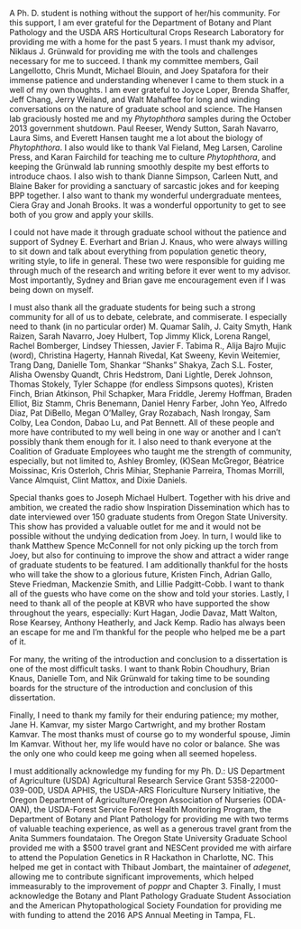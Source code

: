 
A Ph. D. student is nothing without the support of her/his community. For this
support, I am ever grateful for the Department of Botany and Plant Pathology and
the USDA ARS Horticultural Crops Research Laboratory for providing me with a
home for the past 5 years. I must thank my advisor, Niklaus J. Grünwald for
providing me with the tools and challenges necessary for me to succeed. I thank
my committee members, Gail Langellotto, Chris Mundt, Michael Blouin, and Joey
Spatafora for their immense patience and understanding whenever I came to them
stuck in a well of my own thoughts. I am ever grateful to Joyce Loper, Brenda
Shaffer, Jeff Chang, Jerry Weiland, and Walt Mahaffee for long and winding
conversations on the nature of graduate school and science. The Hansen lab
graciously hosted me and my *Phytophthora* samples during the October 2013
government shutdown. Paul Reeser, Wendy Sutton, Sarah Navarro, Laura Sims, and
Everett Hansen taught me a lot about the biology of *Phytophthora*. I also would
like to thank Val Fieland, Meg Larsen, Caroline Press, and Karan Fairchild for
teaching me to culture *Phytophthora*, and keeping the Grünwald lab running
smoothly despite my best efforts to introduce chaos. I also wish to thank Dianne
Simpson, Carleen Nutt, and Blaine Baker for providing a sanctuary of sarcastic
jokes and for keeping BPP together. I also want to thank my wonderful
undergraduate mentees, Ciera Gray and Jonah Brooks. It was a wonderful
opportunity to get to see both of you grow and apply your skills.


I could not have made it through graduate school without the patience and
support of Sydney E. Everhart and Brian J. Knaus, who were always willing to sit
down and talk about everything from population genetic theory, writing style, to
life in general. These two were responsible for guiding me through much of the
research and writing before it ever went to my advisor. Most importantly, Sydney
and Brian gave me encouragement even if I was being down on myself.


I must also thank all the graduate students for being such a strong community
for all of us to debate, celebrate, and commiserate. I especially need to thank
(in no particular order) M. Quamar Salih, J. Caity Smyth, Hank Raizen, Sarah
Navarro, Joey Hulbert, Top Jimmy Klick, Lorena Rangel, Rachel Bomberger, Lindsey
Thiessen, Javier F. Tabima R., Alija Bajro Mujic (word), Christina Hagerty,
Hannah Rivedal, Kat Sweeny, Kevin Weitemier, Trang Dang, Danielle Tom, Shankar
"Shanks" Shakya, Zach S.L. Foster, Alisha Owensby Quandt, Chris Hedstrom, Dani
Lightle, Derek Johnson, Thomas Stokely, Tyler Schappe (for endless Simpsons
quotes), Kristen Finch, Brian Atkinson, Phil Schapker, Mara Friddle, Jeremy
Hoffman, Braden Elliot, Biz Stamm, Chris Benemann, Daniel Henry Farber, John
Yeo, Alfredo Diaz, Pat DiBello, Megan O'Malley, Gray Rozabach, Nash Irongay, Sam
Colby, Lea Condon, Dabao Lu, and Pat Bennett. All of these people and more have
contributed to my well being in one way or another and I can't possibly thank
them enough for it. I also need to thank everyone at the Coalition of Graduate
Employees who taught me the strength of community, especially, but not limited
to, Ashley Bromley, (K)Sean McGregor, Béatrice Moissinac, Kris Osterloh, Chris
Mihiar, Stephanie Parreira, Thomas Morrill, Vance Almquist, Clint Mattox, and
Dixie Daniels.


Special thanks goes to Joseph Michael Hulbert. Together with his drive and
ambition, we created the radio show Inspiration Dissemination which has to date
interviewed over 150 graduate students from Oregon State University. This show
has provided a valuable outlet for me and it would not be possible without the
undying dedication from Joey. In turn, I would like to thank Matthew Spence
McConnell for not only picking up the torch from Joey, but also for continuing
to improve the show and attract a wider range of graduate students to be
featured. I am additionally thankful for the hosts who will take the show to a
glorious future, Kristen Finch, Adrian Gallo, Steve Friedman, Mackenzie Smith,
and Lillie Padgitt-Cobb. I want to thank all of the guests who have come on the
show and told your stories. Lastly, I need to thank all of the people at KBVR
who have supported the show throughout the years, especially: Kurt Hagan, Jodie
Davaz, Matt Walton, Rose Kearsey, Anthony Heatherly, and Jack Kemp. Radio has
always been an escape for me and I'm thankful for the people who helped me be a
part of it. 


For many, the writing of the introduction and conclusion to a dissertation is
one of the most difficult tasks. I want to thank Robin Choudhury, Brian Knaus,
Danielle Tom, and Nik Grünwald for taking time to be sounding boards for the
structure of the introduction and conclusion of this dissertation.


Finally, I need to thank my family for their enduring patience; my mother, Jane
H. Kamvar, my sister Margo Cartwright, and my brother Rostam Kamvar. The most
thanks must of course go to my wonderful spouse, Jimin Im Kamvar. Without her, 
my life would have no color or balance. She was the only one who could keep me
going when all seemed hopeless. 



I must additionally acknowledge my funding for my Ph. D.: US Department of 
Agriculture (USDA) Agricultural Research Service Grant 5358-22000-039-00D, USDA
APHIS, the USDA-ARS Floriculture Nursery Initiative, the Oregon Department of
Agriculture/Oregon Association of Nurseries (ODA-OAN), the USDA-Forest
Service Forest Health Monitoring Program, the Department of Botany and Plant
Pathology for providing me with two terms of valuable teaching experience, as
well as a generous travel grant from the Anita Summers foundataion. The Oregon
State University Graduate School provided me with a $500 travel grant and
NESCent provided me with airfare to attend the Population Genetics in R
Hackathon in Charlotte, NC. This helped me get in contact with Thibaut Jombart,
the maintainer of *adegenet*, allowing me to contribute significant
improvements, which helped immeasurably to the improvement of *poppr* and
Chapter 3. Finally, I must acknowledge the Botany and Plant Pathology Graduate
Student Association and the American Phytopathological Society Foundation for
providing me with funding to attend the 2016 APS Annual Meeting in Tampa, FL.